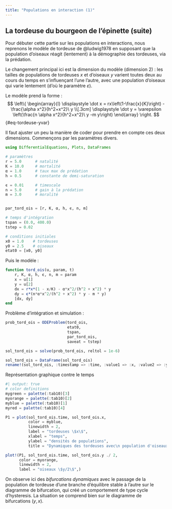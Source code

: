 ```yaml
---
title: "Populations en interaction (1)"
---
```


## La tordeuse du bourgeon de l'épinette (suite)

Pour débuter cette partie sur les populations en interactions, nous reprenons le modèle de tordeuse de @ludwig1978 en supposant que la population d'oiseaux réagit (lentement) à la démographie des tordeuses, via la prédation.

Le changement principal ici est la dimension du modèle (dimension 2) :  les tailles de populations de tordeuses $x$ et d'oiseaux $y$ varient toutes deux au cours du temps en s'influençant l'une l'autre, avec une population d'oiseaux qui varie lentement (d'où le paramètre $\varepsilon$).

Le modèle prend la forme :		 			
$$ 
\left\{
\begin{array}{l}
\displaystyle \dot x = rx\left(1-\frac{x}{K}\right) - \frac{\alpha x^2}{h^2+x^2}\ y \\[.3cm]
\displaystyle \dot y = \varepsilon \left(\frac{n \alpha x^2}{h^2+x^2}\ y -m y\right)
\end{array}
\right.
$$ {#eq-tordeuse-yvar}

Il faut ajuster un peu la manière de coder pour prendre en compte ces deux dimensions. Commençons par les paramètres divers.
```julia
using DifferentialEquations, Plots, DataFrames

# paramètres
r = 5.0      # natalité
K = 10.0     # mortalité
α = 1.0      # taux max de prédation
h = 0.5      # constante de demi-saturation

ϵ = 0.01     # timescale
n = 5.0      # gain à la prédation
m = 3.0      # moralité


par_tord_ois = [r, K, α, h, ϵ, n, m] 

# temps d'intégration
tspan = (0.0, 400.0)
tstep = 0.02

# conditions initiales
x0 = 1.0    # tordeuses
y0 = 2.5    # oiseaux
etat0 = [x0, y0]
```

Puis le modèle :
```julia
function tord_ois(u, param, t)
    r, K, α, h, ϵ, n, m = param
    x = u[1]
    y = u[2]
    dx = r*x*(1 - x/K) - α*x^2/(h^2 + x^2) * y
    dy = ϵ*(n*α*x^2/(h^2 + x^2) * y - m * y)
    [dx, dy]
end
```

Problème d'intégration et simulation :
```julia
prob_tord_ois = ODEProblem(tord_ois, 
                           etat0, 
                           tspan, 
                           par_tord_ois, 
                           saveat = tstep)

sol_tord_ois = solve(prob_tord_ois, reltol = 1e-6)

sol_tord_ois = DataFrame(sol_tord_ois)
rename!(sol_tord_ois, :timestamp => :time, :value1 => :x, :value2 => :y)
```

Représentation graphique contre le temps
```julia
#| output: true
# color definitions
mygreen = palette(:tab10)[3]
myorange = palette(:tab10)[2]
myblue = palette(:tab10)[1]
myred = palette(:tab10)[4]

P1 = plot(sol_tord_ois.time, sol_tord_ois.x,
          color = myblue,
          linewidth = 2,
          label = "tordeuses \$x\$",
          xlabel = "temps",
          ylabel = "densités de populations",
          title = "Dynamiques des tordeuses avec\n population d'oiseaux variable")

plot!(P1, sol_tord_ois.time, sol_tord_ois.y ./ 2,
      color = myorange,
      linewidth = 2,
      label = "oiseaux \$y/2\$",)
```

On observe ici des *bifurcations dynamiques* avec le passage de la population de tordeuse d'une branche d'équilibre stable à l'autre sur le diagramme de bifurcation, qui créé un comportement de type cycle d'hysteresis. La situation se comprend bien sur le diagramme de bifurcations $(y, x)$.